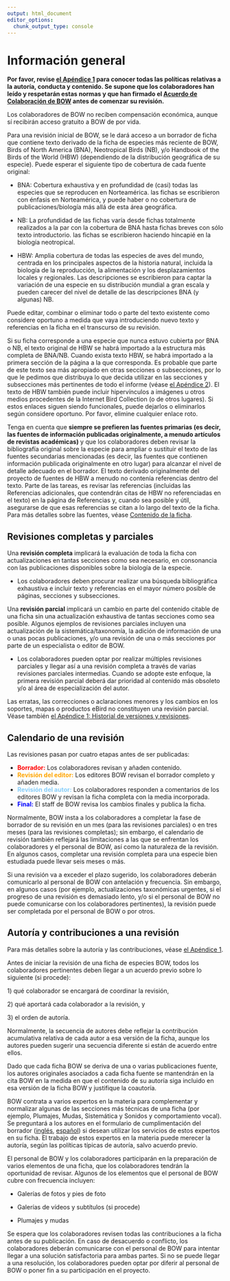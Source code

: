 ```yaml
---
output: html_document
editor_options: 
  chunk_output_type: console
---
```


# Información general {#sec-background .unnumbered}

**Por favor, revise [**el Apéndice 1**](https://docs.google.com/document/d/1Y06setGmeXlI9Kho0BFB73_tqh6QVMra/edit#bookmark=id.qsh70q) para conocer todas las políticas relativas a la autoría, conducta y contenido. Se supone que los colaboradores han leído y respetarán estas normas y que han firmado el [**Acuerdo de Colaboración de BOW**](https://drive.google.com/file/d/1Arz8mqAamqQFlIfV2zNJFQbbB5Y0D4Ug/view?usp=sharing) antes de comenzar su revisión.**

Los colaboradores de BOW no reciben compensación económica, aunque sí recibirán acceso gratuito a BOW de por vida. 

Para una revisión inicial de BOW, se le dará acceso a un borrador de ficha que contiene texto derivado de la ficha de especies más reciente de BOW, Birds of North America (BNA), Neotropical Birds (NB), y/o Handbook of the Birds of the World (HBW) (dependiendo de la distribución geográfica de su especie). Puede esperar el siguiente tipo de cobertura de cada fuente original:

-   BNA: Cobertura exhaustiva y en profundidad de (casi) todas las especies que se reproducen en Norteamérica. las fichas se escribieron con énfasis en Norteamérica, y puede haber o no cobertura de publicaciones/biología más allá de esta área geográfica. 

-   NB: La profundidad de las fichas varía desde fichas totalmente realizados a la par con la cobertura de BNA hasta fichas breves con sólo texto introductorio. las fichas se escribieron haciendo hincapié en la biología neotropical.

-   HBW: Amplia cobertura de todas las especies de aves del mundo, centrada en los principales aspectos de la historia natural, incluida la biología de la reproducción, la alimentación y los desplazamientos locales y regionales. Las descripciones se escribieron para captar la variación de una especie en su distribución mundial a gran escala y pueden carecer del nivel de detalle de las descripciones BNA (y algunas) NB.

Puede editar, combinar o eliminar todo o parte del texto existente como considere oportuno a medida que vaya introduciendo nuevo texto y referencias en la ficha en el transcurso de su revisión. 

Si su ficha corresponde a una especie que nunca estuvo cubierta por BNA o NB, el texto original de HBW se habrá importado a la estructura más completa de BNA/NB. Cuando exista texto HBW, se habrá importado a la primera sección de la página a la que corresponda. Es probable que parte de este texto sea más apropiado en otras secciones o subsecciones, por lo que le pedimos que distribuya lo que decida utilizar en las secciones y subsecciones más pertinentes de todo el informe (véase [el Apéndice 2](https://docs.google.com/document/d/1Y06setGmeXlI9Kho0BFB73_tqh6QVMra/edit#bookmark=id.3as4poj)). El texto de HBW también puede incluir hipervínculos a imágenes u otros medios procedentes de la Internet Bird Collection (o de otros lugares). Si estos enlaces siguen siendo funcionales, puede dejarlos o eliminarlos según considere oportuno. Por favor, elimine cualquier enlace roto.

Tenga en cuenta que **siempre se prefieren las fuentes primarias (es decir, las fuentes de información publicadas originalmente, a menudo artículos de revistas académicas)** y que los colaboradores deben revisar la bibliografía original sobre la especie para ampliar o sustituir el texto de las fuentes secundarias mencionadas (es decir, las fuentes que contienen información publicada originalmente en otro lugar) para alcanzar el nivel de detalle adecuado en el borrador. El texto derivado originalmente del proyecto de fuentes de HBW a menudo no contenía referencias dentro del texto. Parte de las tareas, es revisar las referencias (incluidas las Referencias adicionales, que contendrán citas de HBW no referenciadas en el texto) en la página de Referencias y, cuando sea posible y útil, asegurarse de que esas referencias se citan a lo largo del texto de la ficha. Para más detalles sobre las fuentes, véase [Contenido de la ficha](https://docs.google.com/document/d/1Y06setGmeXlI9Kho0BFB73_tqh6QVMra/edit#heading=h.2s8eyo1).

## Revisiones completas y parciales {#sec-background-full}

Una **revisión completa** implicará la evaluación de toda la ficha con actualizaciones en tantas secciones como sea necesario, en consonancia con las publicaciones disponibles sobre la biología de la especie.

-   Los colaboradores deben procurar realizar una búsqueda bibliográfica exhaustiva e incluir texto y referencias en el mayor número posible de páginas, secciones y subsecciones.

Una **revisión parcial** implicará un cambio en parte del contenido citable de una ficha sin una actualización exhaustiva de tantas secciones como sea posible. Algunos ejemplos de revisiones parciales incluyen una actualización de la sistemática/taxonomía, la adición de información de una o unas pocas publicaciones, y/o una revisión de una o más secciones por parte de un especialista o editor de BOW.

-   Los colaboradores pueden optar por realizar múltiples revisiones parciales y llegar así a una revisión completa a través de varias revisiones parciales intermedias. Cuando se adopte este enfoque, la primera revisión parcial deberá dar prioridad al contenido más obsoleto y/o al área de especialización del autor.

Las erratas, las correcciones o aclaraciones menores y los cambios en los soportes, mapas o productos eBird no constituyen una revisión parcial. Véase también [el Apéndice 1: Historial de versiones y revisiones](https://docs.google.com/document/d/1Y06setGmeXlI9Kho0BFB73_tqh6QVMra/edit#bookmark=id.qsh70q).

## Calendario de una revisión {#sec-background-timeline}

Las revisiones pasan por cuatro etapas antes de ser publicadas:

-   [**Borrador:**]{style="color:red;"} Los colaboradores revisan y añaden contenido.
-   [**Revisión del editor:**]{style="color:orange;"} Los editores BOW revisan el borrador completo y añaden media.
-   [**Revisión del autor:**]{style="color:lightskyblue;"} Los colaboradores responden a comentarios de los editores BOW y revisan la ficha completa con la media incorporada.
-   [**Final:**]{style="color:blue;"} El staff de BOW revisa los cambios finales y publica la ficha.

Normalmente, BOW insta a los colaboradores a completar la fase de borrador de su revisión en un mes (para las revisiones parciales) o en tres meses (para las revisiones completas); sin embargo, el calendario de revisión también reflejará las limitaciones a las que se enfrentan los colaboradores y el personal de BOW, así como la naturaleza de la revisión. En algunos casos, completar una revisión completa para una especie bien estudiada puede llevar seis meses o más.

Si una revisión va a exceder el plazo sugerido, los colaboradores deberán comunicarlo al personal de BOW con antelación y frecuencia. Sin embargo, en algunos casos (por ejemplo, actualizaciones taxonómicas urgentes, si el progreso de una revisión es demasiado lento, y/o si el personal de BOW no puede comunicarse con los colaboradores pertinentes), la revisión puede ser completada por el personal de BOW o por otros.

## Autoría y contribuciones a una revisión {#sec-background-authorship}

Para más detalles sobre la autoría y las contribuciones, véase [el Apéndice 1](https://docs.google.com/document/d/1Y06setGmeXlI9Kho0BFB73_tqh6QVMra/edit#bookmark=id.qsh70q).

Antes de iniciar la revisión de una ficha de especies BOW, todos los colaboradores pertinentes deben llegar a un acuerdo previo sobre lo siguiente (si procede):

1\) qué colaborador se encargará de coordinar la revisión, 

2\) qué aportará cada colaborador a la revisión, y

3\) el orden de autoría.

Normalmente, la secuencia de autores debe reflejar la contribución acumulativa relativa de cada autor a esa versión de la ficha, aunque los autores pueden sugerir una secuencia diferente si están de acuerdo entre ellos. 

Dado que cada ficha BOW se deriva de una o varias publicaciones fuente, los autores originales asociados a cada ficha fuente se mantendrán en la cita BOW en la medida en que el contenido de su autoría siga incluido en esa versión de la ficha BOW y justifique la coautoría.

BOW contrata a varios expertos en la materia para complementar y normalizar algunas de las secciones más técnicas de una ficha (por ejemplo, Plumajes, Mudas, Sistemática y Sonidos y comportamiento vocal). Se preguntará a los autores en el formulario de cumplimentación del borrador ([inglés](https://forms.gle/e6uTR5E8Z5aXXc9n6), [español](https://forms.gle/4e3PifYqvKrbQ1tV8)) si desean utilizar los servicios de estos expertos en su ficha. El trabajo de estos expertos en la materia puede merecer la autoría, según las políticas típicas de autoría, salvo acuerdo previo.

El personal de BOW y los colaboradores participarán en la preparación de varios elementos de una ficha, que los colaboradores tendrán la oportunidad de revisar. Algunos de los elementos que el personal de BOW cubre con frecuencia incluyen: 

-   Galerías de fotos y pies de foto 

-   Galerías de vídeos y subtítulos (si procede) 

-   Plumajes y mudas

Se espera que los colaboradores revisen todas las contribuciones a la ficha antes de su publicación. En caso de desacuerdo o conflicto, los colaboradores deberán comunicarse con el personal de BOW para intentar llegar a una solución satisfactoria para ambas partes. Si no se puede llegar a una resolución, los colaboradores pueden optar por diferir al personal de BOW o poner fin a su participación en el proyecto.